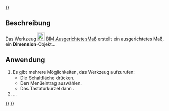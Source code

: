 <languages/>
{{UnfinishedDocu{{#translation:}}}}

{{Docnav/de
|[[BIM_Text/de|Text]]
|[[BIM_DimensionHorizontal/de|HorizontalesMaß]]
|[[BIM_Workbench/de|BIM]]
|IconL=BIM_Text.svg
|IconR=BIM_DimensionHorizontal.svg
|IconC=Workbench_BIM.svg
}}

{{GuiCommand/de
|Name=BIM DimensionAligned
|Name/de=BIM AusgerichtetesMaß
|MenuLocation=Beschriftung → Aligned dimension
|Workbenches=[[BIM_Workbench/de|BIM]]
|Shortcut={{KEY|D}} {{KEY|I}}
|Version=1.0
|SeeAlso=
}}

<span id="Description"></span>
==Beschreibung==

Das Werkzeug [[Image:BIM_DimensionAligned.svg|24px]] [[BIM_DimensionAligned/de|BIM AusgerichtetesMaß]] erstellt ein ausgerichtetes Maß, ein '''Dimension'''-Objekt...

<span id="Usage"></span>
==Anwendung==

# Es gibt mehrere Möglichkeiten, das Werkzeug aufzurufen:
#* Die Schaltfläche {{Button|[[Image:BIM_DimensionAligned.svg|16px]] [[BIM_DimensionAligned/de|Aligned dimension]]}} drücken.
#* Den Menüeintrag {{MenuCommand|Beschriftung → [[Image:BIM_DimensionAligned.svg|16px]] Aligned dimension}} auswählen.
#* Das Tastaturkürzel {{KEY|D}} dann {{KEY|I}}.
# ...


{{Docnav/de
|[[BIM_Text/de|Text]]
|[[BIM_DimensionHorizontal/de|HorizontalesMaß]]
|[[BIM_Workbench/de|BIM]]
|IconL=BIM_Text.svg
|IconR=BIM_DimensionHorizontal.svg
|IconC=Workbench_BIM.svg
}}

{{BIM_Tools_navi{{#translation:}}}}
{{Userdocnavi{{#translation:}}}}